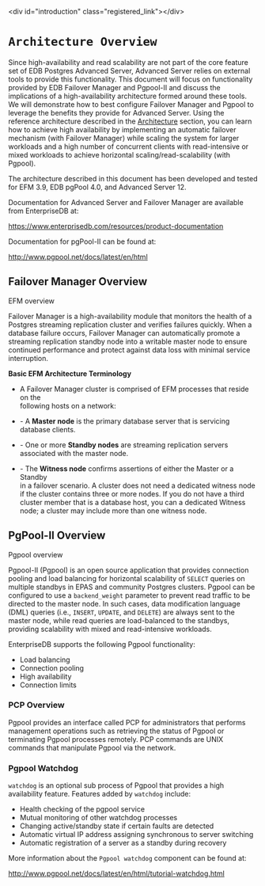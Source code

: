 \<div id="introduction" class="registered\_link"\>\</div\>

# `Architecture Overview`

Since high-availability and read scalability are not part of the core feature set of EDB Postgres Advanced Server, Advanced Server relies on external tools to provide this functionality. This document will focus on functionality provided by EDB Failover Manager and Pgpool-II and discuss the implications of a high-availability architecture formed around these tools. We will demonstrate how to best configure Failover Manager and Pgpool to leverage the benefits they provide for Advanced Server. Using the reference architecture described in the [Architecture](#architecture) section, you can learn how to achieve high availability by implementing an automatic failover mechanism (with Failover Manager) while scaling the system for larger workloads and a high number of concurrent clients with read-intensive or mixed workloads to achieve horizontal scaling/read-scalability (with Pgpool).

The architecture described in this document has been developed and tested for EFM 3.9, EDB pgPool 4.0, and Advanced Server 12.

Documentation for Advanced Server and Failover Manager are available from EnterpriseDB at:

<https://www.enterprisedb.com/resources/product-documentation>

Documentation for pgPool-II can be found at:

<http://www.pgpool.net/docs/latest/en/html>

## Failover Manager Overview

<div class="index">

EFM overview

</div>

Failover Manager is a high-availability module that monitors the health of a Postgres streaming replication cluster and verifies failures quickly. When a database failure occurs, Failover Manager can automatically promote a streaming replication standby node into a writable master node to ensure continued performance and protect against data loss with minimal service interruption.

**Basic EFM Architecture Terminology**

  - A Failover Manager cluster is comprised of EFM processes that reside on the  
    following hosts on a network:

  - \- A **Master node** is the primary database server that is servicing  
    database clients.

  - \- One or more **Standby nodes** are streaming replication servers  
    associated with the master node.

  - \- The **Witness node** confirms assertions of either the Master or a Standby  
    in a failover scenario. A cluster does not need a dedicated witness node if the cluster contains three or more nodes. If you do not have a third cluster member that is a database host, you can a dedicated Witness node; a cluster may include more than one witness node.

## PgPool-II Overview

<div class="index">

Pgpool overview

</div>

Pgpool-II (Pgpool) is an open source application that provides connection pooling and load balancing for horizontal scalability of `SELECT` queries on multiple standbys in EPAS and community Postgres clusters. Pgpool can be configured to use a `backend_weight` parameter to prevent read traffic to be directed to the master node. In such cases, data modification language (DML) queries (i.e., `INSERT`, `UPDATE`, and `DELETE`) are always sent to the master node, while read queries are load-balanced to the standbys, providing scalability with mixed and read-intensive workloads.

EnterpriseDB supports the following Pgpool functionality:

  - Load balancing
  - Connection pooling
  - High availability
  - Connection limits

### PCP Overview

Pgpool provides an interface called PCP for administrators that performs management operations such as retrieving the status of Pgpool or terminating Pgpool processes remotely. PCP commands are UNIX commands that manipulate Pgpool via the network.

### Pgpool Watchdog

`watchdog` is an optional sub process of Pgpool that provides a high availability feature. Features added by `watchdog` include:

  - Health checking of the pgpool service
  - Mutual monitoring of other watchdog processes
  - Changing active/standby state if certain faults are detected
  - Automatic virtual IP address assigning synchronous to server switching
  - Automatic registration of a server as a standby during recovery

More information about the `Pgpool watchdog` component can be found at:

<http://www.pgpool.net/docs/latest/en/html/tutorial-watchdog.html>
